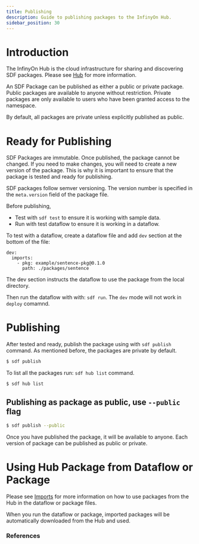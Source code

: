 ```yaml
---
title: Publishing
description: Guide to publishing packages to the InfinyOn Hub.
sidebar_position: 30
---
```


# Introduction

The InfinyOn Hub is the cloud infrastructure for sharing and discovering SDF packages.  Please see [Hub] for more information.

An SDF Package can be published as either a public or private package.  Public packages are available to anyone without restriction.  Private packages are only available to users who have been granted access to the namespace.

By default, all packages are private unless explicitly published as public.



# Ready for Publishing

SDF Packages are immutable.  Once published, the package cannot be changed.  If you need to make changes, you will need to create a new version of the package.  This is why it is important to ensure that the package is tested and ready for publishing.

SDF packages follow semver versioning.  The version number is specified in the `meta.version` field of the package file.

Before publishing,
- Test with `sdf test` to ensure it is working with sample data.
- Run with test dataflow to ensure it is working in a dataflow.

To test with a dataflow, create a dataflow file and add `dev` section at the bottom of the file:
```
dev:
  imports:
    - pkg: example/sentence-pkg@0.1.0
      path: ./packages/sentence
```

The dev section instructs the dataflow to use the package from the local directory.

Then run the dataflow with with: `sdf run`.   The `dev` mode will not work in `deploy` comamnd.

# Publishing

After tested and ready, publish the package using with `sdf publish` command.  As mentioned before, the packages are private by default.

```bash
$ sdf publish
```

To list all the packages run: `sdf hub list` command.

```bash
$ sdf hub list
```

## Publishing as package as public, use `--public` flag

```bash
$ sdf publish --public
```

Once you have published the package, it will be available to anyone.  Each version of package can be published as public or private.

# Using Hub Package from Dataflow or Package

Please see [Imports] for more information on how to use packages from the Hub in the dataflow or package files.

When you run the dataflow or package, imported packages will be automatically downloaded from the Hub and used.

### References


[Hub]: /docs/hub/overview
[Imports]: imports.mdx
